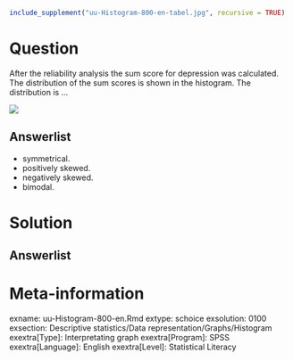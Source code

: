```{r, echo = FALSE, results = "hide"}
include_supplement("uu-Histogram-800-en-tabel.jpg", recursive = TRUE)
```



Question
========
  
After the reliability analysis the sum score for depression was calculated. The distribution of the sum scores is shown in the histogram. The distribution is …

![](uu-Histogram-800-en-tabel.jpg)
  
Answerlist
----------
* symmetrical.
* positively skewed.
* negatively skewed.
* bimodal.


Solution
========
  


Answerlist
----------



Meta-information
================
exname: uu-Histogram-800-en.Rmd
extype: schoice
exsolution: 0100
exsection: Descriptive statistics/Data representation/Graphs/Histogram
exextra[Type]: Interpretating graph
exextra[Program]: SPSS
exextra[Language]: English
exextra[Level]: Statistical Literacy
